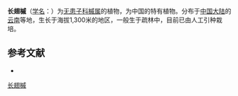 {{Speciesbox
| name = 长翅槭
| status = 
| status_system = 
| image =
| genus = Acer
| species = longicarpum
| authority = Hu et Cheng
}}

'''长翅槭'''（[[学名|学名]]：{{lang|la|''Acer longicarpum''}}）为[[无患子科|无患子科]][[槭属|槭属]]的植物，为中国的特有植物。分布于[[中国大陆|中国大陆]]的[[云南|云南]]等地，生长于海拔1,300米的地区，一般生于疏林中，目前已由人工引种栽培。

== 参考文献 ==
<div class="references-small">
* {{cite web| url =http://www.bioinfo.cn/db05/KmzwSpecies.php?action=view&id=730| title =长翅槭| work =《中国高等植物数据库全库》| publisher =中国科学院微生物研究所| author =昆明植物研究所| accessdate =2009-02-21| deadurl =yes| archiveurl =https://web.archive.org/web/20160305052002/http://www.bioinfo.cn/db05/KmzwSpecies.php?action=view&id=730| archivedate =2016-03-05}}
</div>
{{Taxonbar|from=Q14942638}}

[[Category:枫属|长翅槭]]


{{植物小作品}}